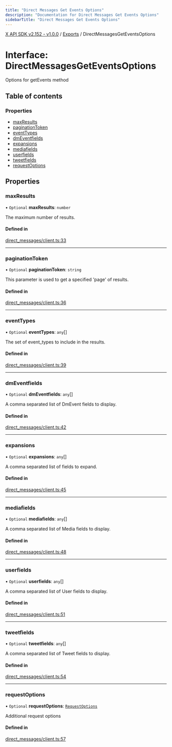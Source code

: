 ```yaml
---
title: "Direct Messages Get Events Options"
description: "Documentation for Direct Messages Get Events Options"
sidebarTitle: "Direct Messages Get Events Options"
---
```


[X API SDK v2.152 - v1.0.0](../README.md) / [Exports](../modules.md) / DirectMessagesGetEventsOptions

# Interface: DirectMessagesGetEventsOptions

Options for getEvents method

## Table of contents

### Properties

- [maxResults](DirectMessagesGetEventsOptions.md#maxresults)
- [paginationToken](DirectMessagesGetEventsOptions.md#paginationtoken)
- [eventTypes](DirectMessagesGetEventsOptions.md#eventtypes)
- [dmEventfields](DirectMessagesGetEventsOptions.md#dmeventfields)
- [expansions](DirectMessagesGetEventsOptions.md#expansions)
- [mediafields](DirectMessagesGetEventsOptions.md#mediafields)
- [userfields](DirectMessagesGetEventsOptions.md#userfields)
- [tweetfields](DirectMessagesGetEventsOptions.md#tweetfields)
- [requestOptions](DirectMessagesGetEventsOptions.md#requestoptions)

## Properties

### maxResults

• `Optional` **maxResults**: `number`

The maximum number of results.

#### Defined in

[direct_messages/client.ts:33](https://github.com/xdevplatform/xdk/blob/ad4172ef5f68f089e0f077a190b271016dd35bf7/xdk/typescript/src/direct_messages/client.ts#L33)

___

### paginationToken

• `Optional` **paginationToken**: `string`

This parameter is used to get a specified 'page' of results.

#### Defined in

[direct_messages/client.ts:36](https://github.com/xdevplatform/xdk/blob/ad4172ef5f68f089e0f077a190b271016dd35bf7/xdk/typescript/src/direct_messages/client.ts#L36)

___

### eventTypes

• `Optional` **eventTypes**: `any`[]

The set of event_types to include in the results.

#### Defined in

[direct_messages/client.ts:39](https://github.com/xdevplatform/xdk/blob/ad4172ef5f68f089e0f077a190b271016dd35bf7/xdk/typescript/src/direct_messages/client.ts#L39)

___

### dmEventfields

• `Optional` **dmEventfields**: `any`[]

A comma separated list of DmEvent fields to display.

#### Defined in

[direct_messages/client.ts:42](https://github.com/xdevplatform/xdk/blob/ad4172ef5f68f089e0f077a190b271016dd35bf7/xdk/typescript/src/direct_messages/client.ts#L42)

___

### expansions

• `Optional` **expansions**: `any`[]

A comma separated list of fields to expand.

#### Defined in

[direct_messages/client.ts:45](https://github.com/xdevplatform/xdk/blob/ad4172ef5f68f089e0f077a190b271016dd35bf7/xdk/typescript/src/direct_messages/client.ts#L45)

___

### mediafields

• `Optional` **mediafields**: `any`[]

A comma separated list of Media fields to display.

#### Defined in

[direct_messages/client.ts:48](https://github.com/xdevplatform/xdk/blob/ad4172ef5f68f089e0f077a190b271016dd35bf7/xdk/typescript/src/direct_messages/client.ts#L48)

___

### userfields

• `Optional` **userfields**: `any`[]

A comma separated list of User fields to display.

#### Defined in

[direct_messages/client.ts:51](https://github.com/xdevplatform/xdk/blob/ad4172ef5f68f089e0f077a190b271016dd35bf7/xdk/typescript/src/direct_messages/client.ts#L51)

___

### tweetfields

• `Optional` **tweetfields**: `any`[]

A comma separated list of Tweet fields to display.

#### Defined in

[direct_messages/client.ts:54](https://github.com/xdevplatform/xdk/blob/ad4172ef5f68f089e0f077a190b271016dd35bf7/xdk/typescript/src/direct_messages/client.ts#L54)

___

### requestOptions

• `Optional` **requestOptions**: [`RequestOptions`](RequestOptions.md)

Additional request options

#### Defined in

[direct_messages/client.ts:57](https://github.com/xdevplatform/xdk/blob/ad4172ef5f68f089e0f077a190b271016dd35bf7/xdk/typescript/src/direct_messages/client.ts#L57)
